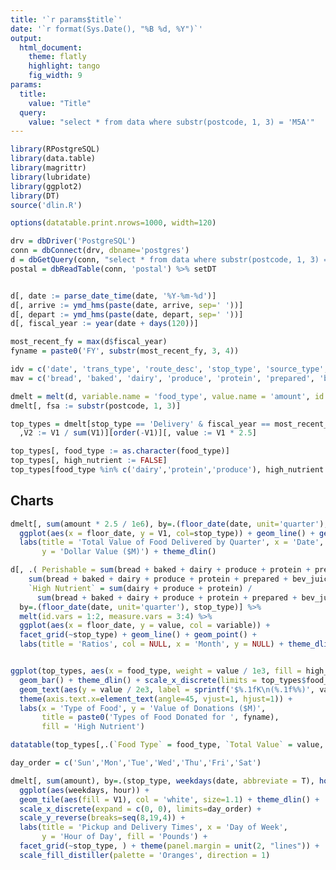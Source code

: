 ```yaml
---
title: '`r params$title`'
date: '`r format(Sys.Date(), "%B %d, %Y")`'
output:
  html_document:
    theme: flatly
    highlight: tango
    fig_width: 9
params:
  title:
    value: "Title"
  query:
    value: "select * from data where substr(postcode, 1, 3) = 'M5A'"
---
```


```r
library(RPostgreSQL)
library(data.table)
library(magrittr)
library(lubridate)
library(ggplot2)
library(DT)
source('dlin.R')

options(datatable.print.nrows=1000, width=120)

drv = dbDriver('PostgreSQL')
conn = dbConnect(drv, dbname='postgres')
d = dbGetQuery(conn, "select * from data where substr(postcode, 1, 3) = 'M5A'") %>% setDT
postal = dbReadTable(conn, 'postal') %>% setDT


d[, date := parse_date_time(date, '%Y-%m-%d')]
d[, arrive := ymd_hms(paste(date, arrive, sep=' '))]
d[, depart := ymd_hms(paste(date, depart, sep=' '))]
d[, fiscal_year := year(date + days(120))]

most_recent_fy = max(d$fiscal_year)
fyname = paste0('FY', substr(most_recent_fy, 3, 4))

idv = c('date', 'trans_type', 'route_desc', 'stop_type', 'source_type', 'driver', 'donor_id', 'arrive', 'depart', 'quality', 'zero_lbs', 'postcode', 'fiscal_year')
mav = c('bread', 'baked', 'dairy', 'produce', 'protein', 'prepared', 'bev_juice', 'bev_other', 'snack', 'non_perish', 'non_food')

dmelt = melt(d, variable.name = 'food_type', value.name = 'amount', id.vars = idv, measure.vars = mav)[amount > 0]
dmelt[, fsa := substr(postcode, 1, 3)]

top_types = dmelt[stop_type == 'Delivery' & fiscal_year == most_recent_fy, sum(amount), by=food_type][
  ,V2 := V1 / sum(V1)][order(-V1)][, value := V1 * 2.5]

top_types[, food_type := as.character(food_type)]
top_types[, high_nutrient := FALSE]
top_types[food_type %in% c('dairy','protein','produce'), high_nutrient := TRUE]
```

## Charts

```r

dmelt[, sum(amount * 2.5 / 1e6), by=.(floor_date(date, unit='quarter'), stop_type)] %>% 
  ggplot(aes(x = floor_date, y = V1, col=stop_type)) + geom_line() + geom_point() +
  labs(title = 'Total Value of Food Delivered by Quarter', x = 'Date',
       y = 'Dollar Value ($M)') + theme_dlin()

d[, .( Perishable = sum(bread + baked + dairy + produce + protein + prepared + bev_juice + bev_other + snack) / 
    sum(bread + baked + dairy + produce + protein + prepared + bev_juice + bev_other + snack + non_perish + non_food),
    `High Nutrient` = sum(dairy + produce + protein) / 
      sum(bread + baked + dairy + produce + protein + prepared + bev_juice + bev_other + snack + non_perish + non_food)), 
  by=.(floor_date(date, unit='quarter'), stop_type)] %>% 
  melt(id.vars = 1:2, measure.vars = 3:4) %>% 
  ggplot(aes(x = floor_date, y = value, col = variable)) + 
  facet_grid(~stop_type) + geom_line() + geom_point() + 
  labs(title = 'Ratios', col = NULL, x = 'Month', y = NULL) + theme_dlin()


ggplot(top_types, aes(x = food_type, weight = value / 1e3, fill = high_nutrient)) + 
  geom_bar() + theme_dlin() + scale_x_discrete(limits = top_types$food_type) +
  geom_text(aes(y = value / 2e3, label = sprintf('$%.1fK\n(%.1f%%)', value / 1e3, V2 * 100))) + 
  theme(axis.text.x=element_text(angle=45, vjust=1, hjust=1)) + 
  labs(x = 'Type of Food', y = 'Value of Donations ($M)', 
       title = paste0('Types of Food Donated for ', fyname),
       fill = 'High Nutrient')

datatable(top_types[,.(`Food Type` = food_type, `Total Value` = value, `Percent of Deliveries` = V2, `Pounds of Food` = V1)]) %>% formatPercentage(3, 1) %>% formatCurrency(2, '$')

day_order = c('Sun','Mon','Tue','Wed','Thu','Fri','Sat')

dmelt[, sum(amount), by=.(stop_type, weekdays(date, abbreviate = T), hour(arrive))] %>% 
  ggplot(aes(weekdays, hour)) + 
  geom_tile(aes(fill = V1), col = 'white', size=1.1) + theme_dlin() +
  scale_x_discrete(expand = c(0, 0), limits=day_order) + 
  scale_y_reverse(breaks=seq(8,19,4)) +
  labs(title = 'Pickup and Delivery Times', x = 'Day of Week', 
       y = 'Hour of Day', fill = 'Pounds') + 
  facet_grid(~stop_type, ) + theme(panel.margin = unit(2, "lines")) +
  scale_fill_distiller(palette = 'Oranges', direction = 1)

```
